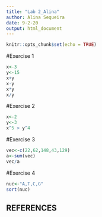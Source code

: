```yaml
---
title: "Lab 2_Alina"
author: Alina Sequeira
date: 9-2-20
output: html_document
---
```


```r
knitr::opts_chunk$set(echo = TRUE)
```

#Exercise 1
```r
x<-3
y<-15
x+y
x-y
x*y
x/y
```
#Exercise 2
```r
x<-2
y<-3
x^5 > y^4
```

#Exercise 3
```r
vec<-c(22,62,148,43,129)
a<-sum(vec)
vec/a
```

#Exercise 4
```r
nuc<-"A,T,C,G"
sort(nuc)
```

## REFERENCES
